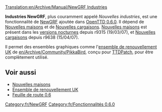 [[Translation:en/Archive/Manual/NewGRF Industries]]


'''Industries NewGRF''', plus couramment appelé ''Nouvelles industries'', est une fonctionnalité de [[fr/Manual/NewGRF|NewGRF]] ajoutée dans [[fr/Archive/OpenTTD/OpenTTD 0.6.0|OpenTTD 0.6.0]]. Il dépend de [[fr/Archive/Manual/Maisons NewGRF|Nouvelles maisons]] et de [[fr/Cargaisons NewGRF|Nouvelles cargaisons]]. [[fr/Archive/Manual/Maisons NewGRF|Nouvelles maisons]] est présent dans les [[fr/Archive/Community/Construction de nuit|versions nocturnes]] depuis r9315 (19/03/07), et [[fr/Cargaisons NewGRF|Nouvelles cargaisons]] depuis r9638 (15/04/07).

Il permet des ensembles graphiques comme l'[[fr/Community/NewGRF/Ensemble de remplacement UK|ensemble de renouvellement UK]] de [[en/Archive/Community/PikkaBird]], conçu pour [[fr/Archive/OpenTTD/TTDPatch|TTDPatch]], pour être complètement utilisé.

==Voir aussi==
*[[fr/Archive/Manual/Maisons NewGRF|Nouvelles maisons]]
*[[fr/Community/NewGRF/Ensemble de remplacement UK|Ensemble de renouvellement UK]]
*[[fr/Archive/Lists/Feuille de route 0.6|Feuille de route 0.6]]

[[Category:fr/NewGRF]]
[[Category:fr/Fonctionnalités 0.6.0]]
